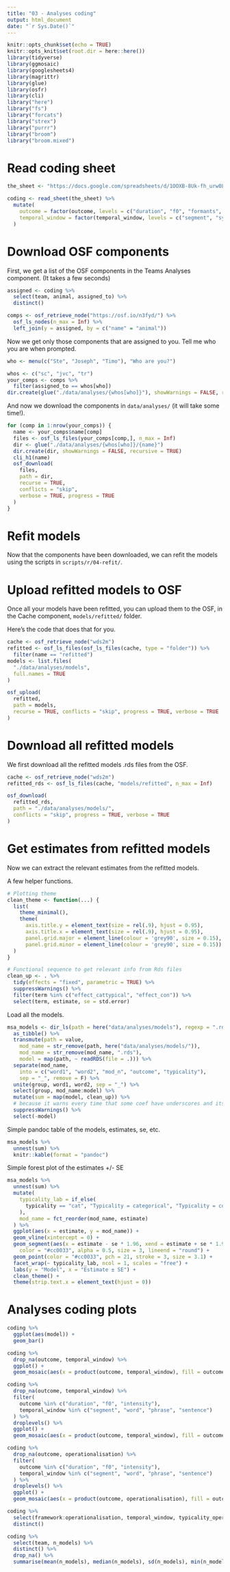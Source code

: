 ```yaml
---
title: "03 - Analyses coding"
output: html_document
date: "`r Sys.Date()`"
---
```


```r
knitr::opts_chunk$set(echo = TRUE)
knitr::opts_knit$set(root.dir = here::here())
library(tidyverse)
library(ggmosaic)
library(googlesheets4)
library(magrittr)
library(glue)
library(osfr)
library(cli)
library("here")
library("fs")
library("forcats")
library("strex")
library("purrr")
library("broom")
library("broom.mixed")
```

# Read coding sheet

```r
the_sheet <- "https://docs.google.com/spreadsheets/d/1OOXB-8Uk-fh_urw0Lm4DC0jBueXLIb4Bm-a9--UVXOw/edit?usp=sharing"

coding <- read_sheet(the_sheet) %>%
  mutate(
    outcome = factor(outcome, levels = c("duration", "f0", "formants", "intensity", "harmonics", "SNR", "multivariate", "other")),
    temporal_window = factor(temporal_window, levels = c("segment", "syllable", "word", "phrase", "sentence", "other"))
  )

```

# Download OSF components

First, we get a list of the OSF components in the Teams Analyses component. (It takes a few seconds)

```r
assigned <- coding %>%
  select(team, animal, assigned_to) %>%
  distinct()

comps <- osf_retrieve_node("https://osf.io/n3fyd/") %>%
  osf_ls_nodes(n_max = Inf) %>%
  left_join(y = assigned, by = c("name" = "animal"))
```

Now we get only those components that are assigned to you. Tell me who you are when prompted.

```r
who <- menu(c("Ste", "Joseph", "Timo"), "Who are you?")

whos <- c("sc", "jvc", "tr")
your_comps <- comps %>%
  filter(assigned_to == whos[who])
dir.create(glue("./data/analyses/{whos[who]}"), showWarnings = FALSE, recursive = TRUE)
```

And now we download the components in `data/analyses/` (it will take some time!).

```r
for (comp in 1:nrow(your_comps)) {
  name <- your_comps$name[comp]
  files <- osf_ls_files(your_comps[comp,], n_max = Inf)
  dir <- glue("./data/analyses/{whos[who]}/{name}")
  dir.create(dir, showWarnings = FALSE, recursive = TRUE)
  cli_h1(name)
  osf_download(
    files,
    path = dir,
    recurse = TRUE,
    conflicts = "skip",
    verbose = TRUE, progress = TRUE
  )
}
```

# Refit models

Now that the components have been downloaded, we can refit the models using the scripts in `scripts/r/04-refit/`.

# Upload refitted models to OSF

Once all your models have been refitted, you can upload them to the OSF, in the Cache component, `models/refitted/` folder.

Here's the code that does that for you.

```r
cache <- osf_retrieve_node("wds2m")
refitted <- osf_ls_files(osf_ls_files(cache, type = "folder")) %>%
  filter(name == "refitted")
models <- list.files(
  "./data/analyses/models",
  full.names = TRUE
)

osf_upload(
  refitted,
  path = models,
  recurse = TRUE, conflicts = "skip", progress = TRUE, verbose = TRUE
)
```

# Download all refitted models

We first download all the refitted models .rds files from the OSF.

```r
cache <- osf_retrieve_node("wds2m")
refitted_rds <- osf_ls_files(cache, "models/refitted", n_max = Inf)

osf_download(
  refitted_rds,
  path = "./data/analyses/models/",
  conflicts = "skip", progress = TRUE, verbose = TRUE
)
```


# Get estimates from refitted models

Now we can extract the relevant estimates from the refitted models.

A few helper functions.

```r
# Plotting theme
clean_theme <- function(...) {
  list(
    theme_minimal(), 
    theme(
      axis.title.y = element_text(size = rel(.9), hjust = 0.95),
      axis.title.x = element_text(size = rel(.9), hjust = 0.95),
      panel.grid.major = element_line(colour = 'grey90', size = 0.15),
      panel.grid.minor = element_line(colour = 'grey90', size = 0.15))
  )
}

# Functional sequence to get relevant info from Rds files
clean_up <- . %>% 
  tidy(effects = "fixed", parametric = TRUE) %>% 
  suppressWarnings() %>% 
  filter(term %in% c("effect_cattypical", "effect_con")) %>% 
  select(term, estimate, se = std.error)
```

Load all the models.

```r
msa_models <- dir_ls(path = here("data/analyses/models"), regexp = ".rds$") %>% 
  as_tibble() %>% 
  transmute(path = value,
    mod_name = str_remove(path, here("data/analyses/models/")), 
    mod_name = str_remove(mod_name, ".rds"), 
    model = map(path, ~ readRDS(file = .))) %>% 
  separate(mod_name, 
    into = c("word1", "word2", "mod_n", "outcome", "typicality"), 
    sep = "_", remove = F) %>% 
  unite(group, word1, word2, sep = "_") %>% 
  select(group, mod_name:model) %>% 
  mutate(sum = map(model, clean_up)) %>% 
  # because it warns every time that some coef have underscores and its annoying
  suppressWarnings() %>%
  select(-model)
```

Simple pandoc table of the models, estimates, se, etc.

```r
msa_models %>% 
  unnest(sum) %>%
  knitr::kable(format = "pandoc")
```

Simple forest plot of the estimates +/- SE

```r
msa_models %>% 
  unnest(sum) %>% 
  mutate(
    typicality_lab = if_else(
      typicality == "cat", "Typicality = categorical", "Typicality = continuous"
    ), 
    mod_name = fct_reorder(mod_name, estimate)
  ) %>% 
  ggplot(aes(x = estimate, y = mod_name)) + 
  geom_vline(xintercept = 0) +
  geom_segment(aes(x = estimate - se * 1.96, xend = estimate + se * 1.96, yend = mod_name), 
    color = "#cc0033", alpha = 0.5, size = 3, lineend = "round") + 
  geom_point(color = "#cc0033", pch = 21, stroke = 3, size = 3.1) +
  facet_wrap(~ typicality_lab, ncol = 1, scales = "free") +
  labs(y = "Model", x = "Estimate ± SE") + 
  clean_theme() + 
  theme(strip.text.x = element_text(hjust = 0))
```

# Analyses coding plots

```r
coding %>%
  ggplot(aes(model)) +
  geom_bar()
```

```r
coding %>%
  drop_na(outcome, temporal_window) %>%
  ggplot() +
  geom_mosaic(aes(x = product(outcome, temporal_window), fill = outcome))
```

```r
coding %>%
  drop_na(outcome, temporal_window) %>%
  filter(
    outcome %in% c("duration", "f0", "intensity"),
    temporal_window %in% c("segment", "word", "phrase", "sentence")
  ) %>%
  droplevels() %>%
  ggplot() +
  geom_mosaic(aes(x = product(outcome, temporal_window), fill = outcome))
```

```r
coding %>%
  drop_na(outcome, operationalisation) %>%
  filter(
    outcome %in% c("duration", "f0", "intensity"),
    temporal_window %in% c("segment", "word", "phrase", "sentence")
  ) %>%
  droplevels() %>%
  ggplot() +
  geom_mosaic(aes(x = product(outcome, operationalisation), fill = outcome))
```

```r
coding %>%
  select(framework:operationalisation, temporal_window, typicality_operationalization, random_effects) %>%
  distinct()
```

```r
coding %>%
  select(team, n_models) %>%
  distinct() %>%
  drop_na() %>%
  summarise(mean(n_models), median(n_models), sd(n_models), min(n_models), max(n_models))
```

